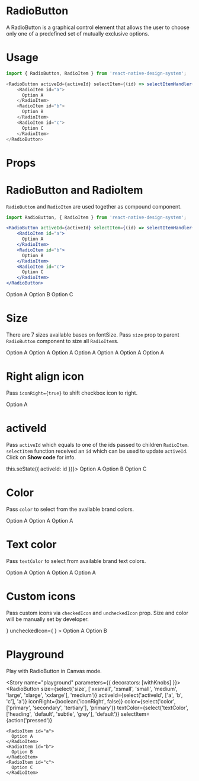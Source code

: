 
<Meta title="Design System|RadioButton" component={RadioButton} />

# RadioButton
A RadioButton is a graphical control element that allows the user to choose only one of a predefined set of mutually exclusive options.

# Usage
```js
import { RadioButton, RadioItem } from 'react-native-design-system';

<RadioButton activeId={activeId} selectItem={(id) => selectItemHandler(id)}>
    <RadioItem id="a">
      Option A
    </RadioItem>
    <RadioItem id="b">
      Option B
    </RadioItem>
    <RadioItem id="c">
      Option C
    </RadioItem>
</RadioButton>
```

# Props
<Props of={RadioButton} />

# RadioButton and RadioItem
`RadioButton` and `RadioItem` are used together as compound component.

```jsx
import RadioButton, { RadioItem } from 'react-native-design-system';

<RadioButton activeId={activeId} selectItem={(id) => selectItemHandler(id)}>
    <RadioItem id="a">
      Option A
    </RadioItem>
    <RadioItem id="b">
      Option B
    </RadioItem>
    <RadioItem id="c">
      Option C
    </RadioItem>
</RadioButton>
```

<Preview>
  <Story name="usage">
    <RadioButton activeId="a">
        <RadioItem id="a">
          Option A
        </RadioItem>
        <RadioItem id="b">
          Option B
        </RadioItem>
        <RadioItem id="c">
          Option C
        </RadioItem>
    </RadioButton>
  </Story>
</Preview>

# Size
There are 7 sizes available bases on fontSize. Pass `size` prop to parent `RadioButton` component to size all `RadioItem`s.

<Preview>
  <Story name="size">
    <Stack>
      <RadioButton activeId="a" size="xxsmall" selectItem={action("pressed")}>
        <RadioItem id="a">
          Option A
        </RadioItem>
      </RadioButton>
      <RadioButton activeId="a" size="xsmall" selectItem={action("pressed")}>
        <RadioItem id="a">
          Option A
        </RadioItem>
      </RadioButton>
      <RadioButton activeId="a" size="small" selectItem={action("pressed")}>
        <RadioItem id="a">
          Option A
        </RadioItem>
      </RadioButton>
      <RadioButton activeId="a" size="medium" selectItem={action("pressed")}>
        <RadioItem id="a">
          Option A
        </RadioItem>
      </RadioButton>
      <RadioButton activeId="a" size="large" selectItem={action("pressed")}>
        <RadioItem id="a">
          Option A
        </RadioItem>
      </RadioButton>
      <RadioButton activeId="a" size="xlarge" selectItem={action("pressed")}>
        <RadioItem id="a">
          Option A
        </RadioItem>
      </RadioButton>
      <RadioButton activeId="a" size="xxlarge" selectItem={action("pressed")}>
        <RadioItem id="a">
          Option A
        </RadioItem>
      </RadioButton>
    </Stack>
  </Story>
</Preview>

# Right align icon
Pass `iconRight={true}` to shift checkbox icon to right.

<Preview>
  <Story name="iconRight">
    <RadioButton activeId="a" iconRight selectItem={action("pressed")}>
      <RadioItem id="a">
        Option A
      </RadioItem>
    </RadioButton>
  </Story>
</Preview>

# activeId
Pass `activeId` which equals to one of the ids passed to children `RadioItem`. `selectItem` function received an `id` which can be used to update `activeId`. Click on **Show code** for info.

<Preview>
  <Story name="activeId">
    <RadioButton 
      activeId="b"
      selectItem={id => this.seState({ activeId: id })}>
        <RadioItem id="a">
          Option A
        </RadioItem>
        <RadioItem id="b">
          Option B
        </RadioItem>
        <RadioItem id="c">
          Option C
        </RadioItem>
    </RadioButton>
  </Story>
</Preview>

# Color
Pass `color` to select from the available brand colors.

<Preview>
  <Story name="color">
    <Stack>
      <RadioButton activeId="a" color="primary" selectItem={action("pressed")}>
        <RadioItem id="a">
          Option A
        </RadioItem>
      </RadioButton>
      <RadioButton activeId="a" color="secondary" selectItem={action("pressed")}>
        <RadioItem id="a">
          Option A
        </RadioItem>
      </RadioButton>
      <RadioButton activeId="a" color="tertiary" selectItem={action("pressed")}>
        <RadioItem id="a">
          Option A
        </RadioItem>
      </RadioButton>
    </Stack>
  </Story>
</Preview>

# Text color
Pass `textColor` to select from available brand text colors.

<Preview>
  <Story name="textColor">
    <Stack>
      <RadioButton activeId="a" textColor="heading" selectItem={action("pressed")}>
        <RadioItem id="a">
          Option A
        </RadioItem>
      </RadioButton>
      <RadioButton activeId="a" textColor="default" selectItem={action("pressed")}>
        <RadioItem id="a">
          Option A
        </RadioItem>
      </RadioButton>
      <RadioButton activeId="a" textColor="subtle" selectItem={action("pressed")}>
        <RadioItem id="a">
          Option A
        </RadioItem>
      </RadioButton>
      <RadioButton activeId="a" textColor="grey" selectItem={action("pressed")}>
        <RadioItem id="a">
          Option A
        </RadioItem>
      </RadioButton>
    </Stack>
  </Story>
</Preview>

# Custom icons
Pass custom icons via  `checkedIcon` and `uncheckedIcon` prop. Size and color will be manually set by developer.

<Preview>
  <Story name="icons">
    <Stack>
      <RadioButton
        activeId="a"
        selectItem={action("pressed")}
        checkedIcon={
          <AntDesign
          name="checkcircle"
          size={20}
          color="#1e88e5" />
        }
        uncheckedIcon={
          <AntDesign
          name="checkcircleo"
          size={20}
          color="#1e88e5" />
        }
      >
        <RadioItem id="a">
          Option A
        </RadioItem>
        <RadioItem id="b">
          Option B
        </RadioItem>
      </RadioButton>
    </Stack>
  </Story>
</Preview>

# Playground
Play with RadioButton in Canvas mode.

<Story name="playground" parameters={{ decorators: [withKnobs] }}>
  <RadioButton
    size={select('size', ['xxsmall', 'xsmall', 'small', 'medium', 'large', 'xlarge', 'xxlarge'], 'medium')}
    activeId={select('activeId', ['a', 'b', 'c'], 'a')}
    iconRight={boolean('iconRight', false)}
    color={select('color', ['primary', 'secondary', 'tertiary'], 'primary')}
    textColor={select('textColor', ['heading', 'default', 'subtle', 'grey'], 'default')}
    selectItem={action('pressed')} 
  >
    <RadioItem id="a">
      Option A
    </RadioItem>
    <RadioItem id="b">
      Option B
    </RadioItem>
    <RadioItem id="c">
      Option C
    </RadioItem>
  </RadioButton>
</Story>